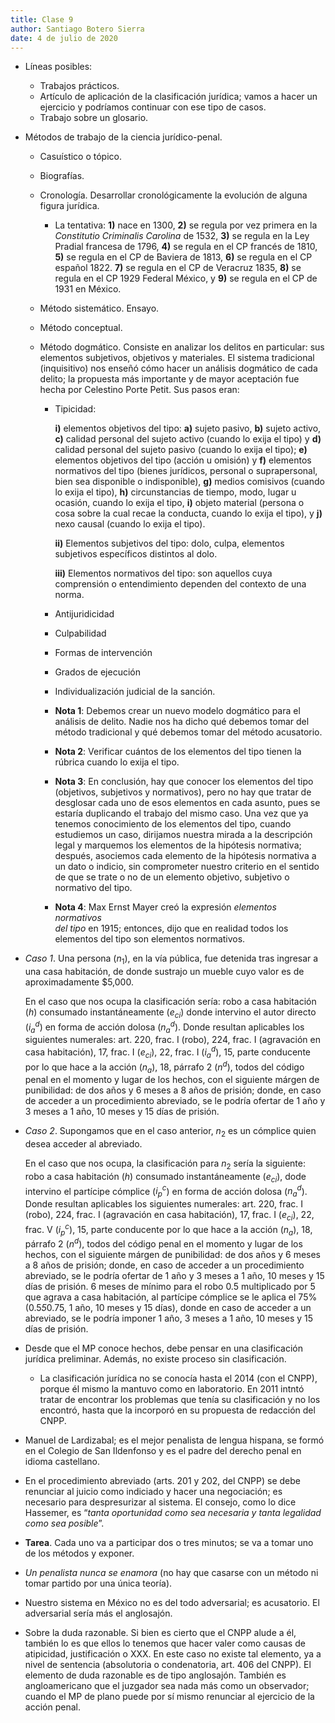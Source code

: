 ```yaml
---
title: Clase 9
author: Santiago Botero Sierra
date: 4 de julio de 2020
---
```


+ Líneas posibles:
	- Trabajos prácticos.
	- Artículo de aplicación de la clasificación jurídica; vamos a hacer un
		ejercicio y podríamos continuar con ese tipo de casos.
	- Trabajo sobre un glosario.

+ Métodos de trabajo de la ciencia jurídico-penal.
	- Casuístico o tópico.
	- Biografías.
	- Cronología. Desarrollar cronológicamente la evolución de alguna figura
		jurídica.

		* La tentativa: **1)** nace en 1300, **2)** se regula por vez primera
			en la *Constitutio Criminalis Carolina*  de 1532, **3)** se regula
			en la Ley Pradial francesa de 1796, **4)** se regula en el CP
			francés de 1810, **5)** se regula en el CP de Baviera de 1813,
			**6)** se regula en el CP español 1822. **7)** se regula en el CP de
			Veracruz 1835, **8)** se regula en el CP 1929 Federal México, y
			**9)** se regula en el CP de 1931 en México.

	- Método sistemático. Ensayo.
	- Método conceptual.
	- Método dogmático. Consiste en analizar los delitos en particular: sus 	
		elementos subjetivos, objetivos y materiales. El sistema tradicional
		(inquisitivo)  nos enseñó cómo hacer un análisis dogmático de cada
		delito; la propuesta  más importante y de mayor aceptación fue hecha por
		Celestino Porte Petit. Sus pasos eran:

		* Tipicidad:

			**i)** elementos objetivos del tipo: **a)** sujeto pasivo,
				**b)** sujeto activo, **c)** calidad personal del sujeto activo
				(cuando lo exija el tipo) y **d)** calidad personal del
				sujeto pasivo (cuando lo exija el tipo); **e)** elementos
				objetivos del tipo (acción u omisión) y **f)** elementos
				normativos  del tipo (bienes jurídicos, personal o
				suprapersonal, bien sea  disponible o indisponible), **g)**
				medios comisivos (cuando lo exija  el tipo), **h)**
				circunstancias de tiempo, modo, lugar u ocasión,  cuando lo
				exija el tipo, **i)** objeto material (persona o cosa  sobre la
				cual recae la conducta, cuando lo exija el tipo), y **j)** nexo
				causal (cuando lo exija el tipo).

			**ii)** Elementos subjetivos del tipo: dolo, culpa, elementos
				subjetivos específicos distintos al dolo.

			**iii)** Elementos normativos del tipo: son aquellos cuya
				comprensión o entendimiento dependen del contexto de una norma.

		* Antijuridicidad
		* Culpabilidad
		* Formas de intervención
		* Grados de ejecución
		* Individualización judicial de la sanción.

		* **Nota 1**: Debemos crear un nuevo modelo dogmático para el análisis
			de delito.  Nadie nos ha dicho qué debemos tomar del método
			tradicional y qué debemos tomar del método acusatorio.
		* **Nota 2**: Verificar cuántos de los elementos del tipo tienen la
			rúbrica cuando lo exija el tipo.
		* **Nota 3**: En conclusión, hay que conocer los elementos del tipo
			(objetivos, subjetivos y normativos), pero no hay que tratar de
			desglosar cada uno de esos elementos en cada asunto, pues se estaría
			duplicando el trabajo del mismo caso. Una vez que ya tenemos
			conocimiento de los elementos del tipo, cuando estudiemos un caso,
			dirijamos nuestra mirada a la descripción legal y marquemos los
			elementos de la hipótesis normativa; después, asociemos cada
			elemento de la hipótesis normativa a un dato o indicio, sin
			comprometer nuestro criterio en el sentido de que se trate o no de
			un elemento objetivo, subjetivo o normativo del tipo.
		* **Nota 4**: Max Ernst Mayer creó la expresión *elementos normativos  
			del tipo* en 1915; entonces, dijo que en realidad todos los  
			elementos del tipo son elementos normativos.

+ *Caso 1*. Una persona ($n_1$), en la vía pública, fue detenida tras ingresar a
	una casa habitación, de donde sustrajo un mueble cuyo valor es de
	aproximadamente $5,000.

	En el caso que nos ocupa la clasificación sería: robo a casa habitación
	($h$) consumado instantáneamente ($e_{ci}$) donde intervino el autor
	directo ($i_a^d$) en forma de acción dolosa ($n_a^d$). Donde resultan
	aplicables los siguientes  numerales: art. 220, frac. I (robo), 224, frac. I
	(agravación en casa  habitación), 17, frac. I ($e_{ci}$), 22, frac. I
	($i_a^d$), 15, parte conducente por lo que  hace a la acción ($n_a$), 18,
	párrafo 2 ($n^d$), todos del código penal en el momento y lugar de los
	hechos, con el siguiente márgen de punibilidad: de  dos años y 6 meses a 8
	años de prisión; donde, en caso de acceder a un  procedimiento abreviado, se
	le podría ofertar de 1 año y 3 meses a 1 año, 10 meses y 15 días de prisión.

+ *Caso 2*. Supongamos que en el caso anterior, $n_2$ es un cómplice quien desea
	acceder al abreviado.

	En el caso que nos ocupa, la clasificación para $n_2$ sería la siguiente:
	robo a casa habitación ($h$) consumado instantáneamente ($e_{ci}$), dode
	intervino el partícipe cómplice ($i_p^c$) en forma de acción dolosa
	($n_a^d$). Donde resultan aplicables los siguientes numerales: art. 220,
	frac. I (robo), 224, frac. I (agravación en casa  habitación), 17, frac. I
	($e_{ci}$), 22, frac. V ($i_p^c$), 15, parte conducente por lo que  hace a
	la acción ($n_a$), 18, párrafo 2 ($n^d$), todos del código penal en el
	momento y lugar de los hechos, con el siguiente márgen de punibilidad: de
	dos años y 6 meses a 8 años de prisión; donde, en caso de acceder a un
	procedimiento abreviado, se le podría ofertar de 1 año y 3 meses a 1 año, 10
	meses y 15 días de prisión. 6 meses de mínimo para el robo 0.5 multiplicado
	por 5 que  agrava a casa habitación, al partícipe cómplice se le aplica el
	75% (0.5*5*0.75, 1 año, 10 meses y 15 días), donde en caso de acceder a un
	abreviado, se le podría imponer 1 año, 3 meses a 1 año, 10 meses y 15 días
	de prisión.

+ Desde que el MP conoce hechos, debe pensar en una clasificación jurídica
	preliminar. Además, no existe proceso sin clasificación.
	- La clasificación jurídica no se conocía hasta el 2014 (con el CNPP),
		porque él mismo la mantuvo como en laboratorio. En 2011 intntó tratar de
		encontrar los problemas que tenía su clasificación y no los encontró,
		hasta que la incorporó en su propuesta de redacción del CNPP.

+ Manuel de Lardizabal; es el mejor penalista de lengua hispana, se formó en
	el Colegio de San Ildenfonso y es el padre del derecho penal en idioma
	castellano.
+ En el procedimiento abreviado (arts. 201 y 202, del CNPP) se debe renunciar al
	juicio como indiciado y hacer una negociación; es necesario para
	despresurizar al sistema. El consejo, como lo dice Hassemer, es "*tanta
	oportunidad como sea necesaria y tanta legalidad como sea posible*".

+ **Tarea**. Cada uno va a participar dos o tres minutos; se va a tomar uno de
	los métodos y exponer.
+ *Un penalista nunca se enamora* (no hay que casarse con un método ni tomar
	partido por una única teoría).
+ Nuestro sistema en México no es del todo adversarial; es acusatorio. El
	adversarial sería más el anglosajón.
+ Sobre la duda razonable. Si bien es cierto que el CNPP alude a él, también lo
	es que ellos lo tenemos que hacer valer como causas de atipicidad,
	justificación o XXX. En este caso no existe tal elemento, ya a nivel de
	sentencia (absolutoria o condenatoria, art. 406 del CNPP). El elemento de
	duda razonable es de tipo anglosajón. También es angloamericano que el
	juzgador sea nada más como un observador; cuando el MP de plano puede por sí
	mismo renunciar al ejercicio de la acción penal.
